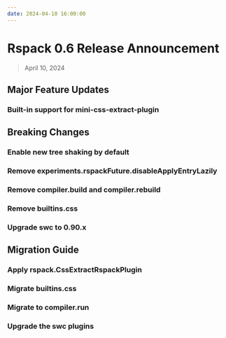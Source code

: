 ```yaml
---
date: 2024-04-10 16:00:00
---
```



# Rspack 0.6 Release Announcement

> April 10, 2024

## Major Feature Updates

### Built-in support for mini-css-extract-plugin

## Breaking Changes

### Enable new tree shaking by default

### Remove experiments.rspackFuture.disableApplyEntryLazily

### Remove compiler.build and compiler.rebuild

### Remove builtins.css

### Upgrade swc to 0.90.x

## Migration Guide

### Apply rspack.CssExtractRspackPlugin

### Migrate builtins.css

### Migrate to compiler.run

### Upgrade the swc plugins

